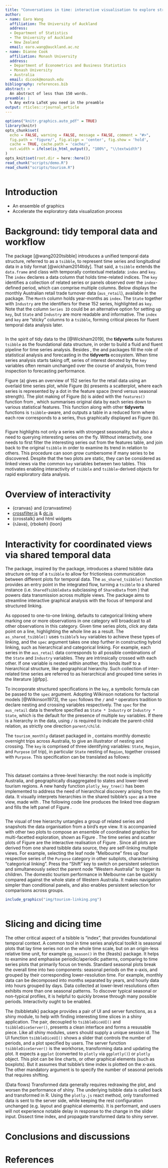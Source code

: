 ```yaml
---
title: "Conversations in time: interactive visualisation to explore structured temporal data"
author:
- name: Earo Wang
  affiliation: The University of Auckland
  address:
  - Department of Statistics
  - The University of Auckland
  - New Zealand
  email: earo.wang@auckland.ac.nz
- name: Dianne Cook
  affiliation: Monash University
  address:
  - Department of Econometrics and Business Statistics
  - Monash University
  - Australia
  email: dicook@monash.edu
bibliography: references.bib
abstract: >
  An abstract of less than 150 words.
preamble: |
  % Any extra LaTeX you need in the preamble
output: rticles::rjournal_article
---
```


```r
options("knitr.graphics.auto_pdf" = TRUE)
library(knitr)
opts_chunk$set(
  echo = FALSE, warning = FALSE, message = FALSE, comment = "#>",
  fig.path = 'figure/', fig.align = 'center', fig.show = 'hold',
  cache = TRUE, cache.path = 'cache/',
  out.width = ifelse(is_html_output(), "100%", "\\textwidth")
)
opts_knit$set(root.dir = here::here())
read_chunk("scripts/demo.R")
read_chunk("scripts/tourism.R")
```

```r
```

# Introduction

* An ensemble of graphics
* Accelerate the exploratory data visualization process

# Background: tidy temporal data and workflow

The \CRANpkg{tsibble} package [@wang2020tsibble] introduces a unified temporal data structure, referred to as a `tsibble`, to represent time series and longitudinal data in a tidy format [@wickham2014tidy]. That said, a `tsibble` extends the `data.frame` and \CRANpkg{tibble} class with temporally contextual metadata: `index` and `key`. The `index` declares a data column that holds time-related indices. The `key` identifies a collection of related series or panels observed over the `index`-defined period, which can comprise multiple columns. Below displays the monthly Australian retail trade turnover data (`aus_retail`), available in the \CRANpkg{tsibbledata} package. The `Month` column holds year-months as `index`. The `State` together with `Industry` are the identifiers for these 152 series, highlighted as `key`. Note that the column `Series ID` could be an alternative option for setting up `key`, but `State` and `Industry` are more readable and informative. The `index` and `key` are "sticky" columns to a `tsibble`, forming critical pieces for fluent temporal data analysis later.

```r
```

In the spirit of tidy data to the \CRANpkg{tidyverse} [@Wickham2019], the **tidyverts** suite features `tsibble` as the foundational data structure, in order to build a fluid and fluent pipeline for time series analysis. Besides \CRANpkg{tsibble}, the \CRANpkg{feasts} and \CRANpkg{fable} packages fill the role of statistical analysis and forecasting in the **tidyverts** ecosystem. When time series analysis starts taking off, series of interest denoted by the `key` variables often remain unchanged over the course of analysis, from trend inspection to forecasting performance.

Figure \ref{fig:highlight-retail} (a) gives an overview of 152 series for the retail data using an overlaid time series plot, while Figure \ref{fig:highlight-retail} (b) presents a scatterplot, where each series is represented by a dot in the feature space (trend versus seasonal strength). The plot making of Figure \ref{fig:highlight-retail} (b) is aided with the `features()` function from \CRANpkg{feasts}, which summarises original data by each series down to various statistical features. This function along with other **tidyverts** functions is `tsibble`-aware, and outputs a table in a reduced form where each row corresponds to a series, thus graphically displayed as Figure \ref{fig:highlight-retail} (b).

```r
```

Figure \ref{fig:highlight-retail} highlights not only a series with strongest seasonality, but also a need to querying interesting series on the fly. Without interactivity, one needs to first filter the interesting series out from the features table, and join back to the original `tsibble` in order to examine its trend in relation to others. This procedure can soon grow cumbersome if many series to be discovered. Despite that the two plots are static, they can be considered as linked views via the common `key` variables between two tables. This motivates enabling interactivity of `tsibble` and `tsibble`-derived objects for rapid exploratory data analysis.

# Overview of interactivity

* {cranvas} and {cranvastime}
* [crossfilter.js](http://crossfilter.github.io/crossfilter/) & [dc.js](https://dc-js.github.io/dc.js/)
* {crosstalk} and html widgets
* {rJava}, {rbokeh} {loon}

# Interactivity for coordinated views via shared temporal data

The \CRANpkg{tsibbletalk} package, inspired by the \CRANpkg{crosstalk} package, introduces a shared tsibble data structure on top of a `tsibble` to allow for frictionless communication between different plots for temporal data. The `as_shared_tsibble()` function provides an entry point in the integrated flow, turning a `tsibble` to a shared instance (i.e. `SharedTsibbleData` subclassing of `SharedData` from \CRANpkg{crosstalk}) that powers data transmission across multiple views. The \CRANpkg{tsibbletalk} package aims to streamline interactive graphical analysis with the focus of temporal and structured linking.

As opposed to one-to-one linking, \CRANpkg{tsibbletalk} defaults to categorical linking where marking one or more observations in one category will broadcast to all other observations in this category. Given time series plots, click any data point on a line, highlighting the whole line as a result. The `as_shared_tsibble()` uses `tsibble`'s `key` variables to achieve these types of linking, and the `spec` argument takes one step further in constructing hybrid linking, such as hierarchical and categorical linking. For example, each series in the `aus_retail` data corresponds to all possible combinations of the `State` and `Industry` variables. They are intrinsically crossed with each other. If one variable is nested within another, this lends itself to a hierarchical structure, like geographical hierarchy. Such collection of inter-related time series are referred to as hierarchical and grouped time series in the literature [@fpp].

To incorporate structured specifications in the `key`, a symbolic formula can be passed to the `spec` argument. Adopting Wilkinson notations for factorial models [@Wilkinson1973], the `spec` follows the `/` and `*` operators tradition to declare nesting and crossing variables respectively. The `spec` for the `aus_retail` data is therefore specified as `State * Industry` or `Industry * State`, which is the default for the presence of multiple `key` variables. If there is a hierarchy in the data, using `/` is required to indicate the parent-child relation, as strictly one direction `parent/child`.

The `tourism_monthly` dataset packaged in \CRANpkg{tsibbletalk}, contains monthly domestic overnight trips across Australia, to give an illustrator of nesting and crossing. The `key` is comprised of three identifying variables: `State`, `Region`, and `Purpose` (of trip), in particular `State` nesting of `Region`, together crossed with `Purpose`. This specification can be translated as follows:

```r
```

```r
```

This dataset contains a three-level hierarchy: the root node is implicitly Australia, and geographically disaggregated to states and lower-level tourism regions. A new handy function `plotly_key_tree()` has been implemented to address the need of hierarchical discovery arising from the data. It visually interprets hierarchies in the shared tsibble's `spec` as a tree view, made with \CRANpkg{plotly}. The following code line produces the linked tree diagram and fills the left panel of Figure \ref{fig:tourism-linking-fig}.

```r
```

The visual of tree hierarchy untangles a group of related series and snapshots the data organisation from a bird's eye view. It is accompanied with other two plots to compose an ensemble of coordinated graphics for multi-facetted exploration, shown as Figure \ref{fig:tourism-linking-fig}. The time series and scatter plots of Figure \ref{fig:tourism-linking-fig} are the interactive realisation of Figure \ref{fig:highlight-retail}. Since all plots are derived from one shared tsibble data source, they are self-linking multiple views. For example, selecting the leaf node "Melbourne" fires up four respective series of the `Purpose` category in other subplots, characterising "categorical linking". Press the "Shift" key to switch on persistent selection and simultaneously select the parent node "Western Australia" to trigger its children. The domestic tourism performance in Melbourne can be quickly compared against the whole state of Western Australia. It makes navigation simpler than conditional panels, and also enables persistent selection for comparisons across groups.

```r
include_graphics("img/tourism-linking.png")
```

```r
```

# Slicing and dicing time

The other critical aspect of a tsibble is "index", that provides foundational temporal context. A common tool in time series analytical toolkit is seasonal plots that lay time series not on the whole time scale, but on an origin-less relative time unit, for example `gg_season()` in the {feasts} package. It helps to examine and emphasise periodic/aperiodic patterns, comparing to time series plots that primarily focus on trends. Standard seasonal plots break the overall time into two components: seasonal periods on the x-axis, and grouped by their corresponding lower-resolution time. For example, monthly data can be decomposed into months separated by years, and hourly data into hours grouped by days. Data collected at lower-level resolutions often exhibits more than one seasonal patterns. To discover typical seasonal or non-typical profiles, it is helpful to quickly browse through many possible periods. Interactivity ought to be enabled.

The {tsibbletalk} package provides a pair of UI and server functions, as a shiny module, to help with finding interesting time slices in a shiny application. The pair, decoupled to `tsibbleDiceUI()` and `tsibbleDiceServer()`, presents a clean interface and forms a resusable piece. Like all shiny modules, users should supply a unique session id. The UI function `tsibbleDiceUI()` shows a slider that controls the number of periods, and a plot specified by users. The server function `tsibbleDiceServer()` is the workhorse, transforming data and updating the plot. It expects a `ggplot` (converted to `plotly` via `ggplotly()`) or `plotly` object. This plot can be line charts, or other graphical elements (such as boxplots). But it assumes that tsibble's time index is plotted on the x-axis. The other mandatory argument is to specify the number of seasonal periods that requires shifting.

(Data flows) Transformed data generally requires redrawing the plot, and worsen the performance of shiny. The underlying tsibble data is called back and transformed in R. Using the `plotly.js` react method, only transformed data is sent to the server side, while keeping the rest configuration unchanged (e.g. layout and graphical elements). It is performant, and users will not experience notable delay in response to the change in the slider input. Dissect time index, and propagate transformed data to shiny server.

# Conclusions and discussions

# References {-}
